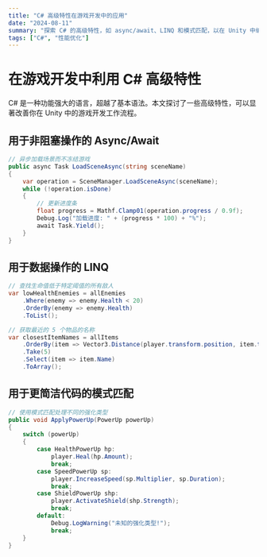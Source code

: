 ```yaml
---
title: "C# 高级特性在游戏开发中的应用"
date: "2024-08-11"
summary: "探索 C# 的高级特性，如 async/await、LINQ 和模式匹配，以在 Unity 中编写更简洁、高效的代码。"
tags: ["C#", "性能优化"]
---
```


# 在游戏开发中利用 C# 高级特性

C# 是一种功能强大的语言，超越了基本语法。本文探讨了一些高级特性，可以显著改善你在 Unity 中的游戏开发工作流程。

## 用于非阻塞操作的 Async/Await

```csharp
// 异步加载场景而不冻结游戏
public async Task LoadSceneAsync(string sceneName)
{
    var operation = SceneManager.LoadSceneAsync(sceneName);
    while (!operation.isDone)
    {
        // 更新进度条
        float progress = Mathf.Clamp01(operation.progress / 0.9f);
        Debug.Log("加载进度: " + (progress * 100) + "%");
        await Task.Yield();
    }
}
```

## 用于数据操作的 LINQ

```csharp
// 查找生命值低于特定阈值的所有敌人
var lowHealthEnemies = allEnemies
    .Where(enemy => enemy.Health < 20)
    .OrderBy(enemy => enemy.Health)
    .ToList();

// 获取最近的 5 个物品的名称
var closestItemNames = allItems
    .OrderBy(item => Vector3.Distance(player.transform.position, item.transform.position))
    .Take(5)
    .Select(item => item.Name)
    .ToArray();
```

## 用于更简洁代码的模式匹配

```csharp
// 使用模式匹配处理不同的强化类型
public void ApplyPowerUp(PowerUp powerUp)
{
    switch (powerUp)
    {
        case HealthPowerUp hp:
            player.Heal(hp.Amount);
            break;
        case SpeedPowerUp sp:
            player.IncreaseSpeed(sp.Multiplier, sp.Duration);
            break;
        case ShieldPowerUp shp:
            player.ActivateShield(shp.Strength);
            break;
        default:
            Debug.LogWarning("未知的强化类型!");
            break;
    }
}
```